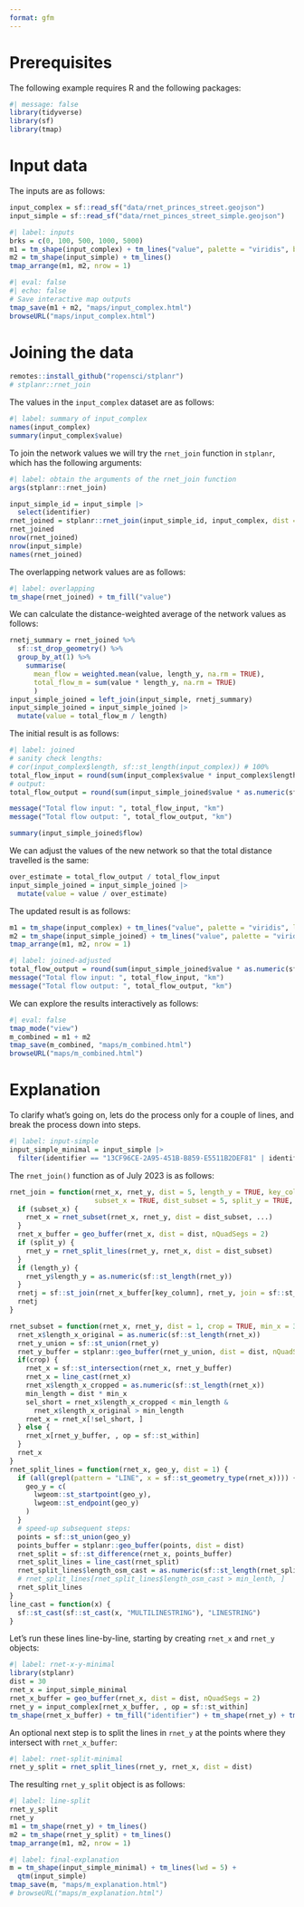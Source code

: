 ```yaml
---
format: gfm
---
```



# Prerequisites

The following example requires R and the following packages:

```r
#| message: false
library(tidyverse)
library(sf)
library(tmap)
```

# Input data

The inputs are as follows:


```r
input_complex = sf::read_sf("data/rnet_princes_street.geojson")
input_simple = sf::read_sf("data/rnet_pinces_street_simple.geojson")
```

```r
#| label: inputs
brks = c(0, 100, 500, 1000, 5000)
m1 = tm_shape(input_complex) + tm_lines("value", palette = "viridis", breaks = brks)
m2 = tm_shape(input_simple) + tm_lines()
tmap_arrange(m1, m2, nrow = 1)
```

```r
#| eval: false
#| echo: false
# Save interactive map outputs
tmap_save(m1 + m2, "maps/input_complex.html")
browseURL("maps/input_complex.html")
```

# Joining the data

```r
remotes::install_github("ropensci/stplanr")
# stplanr::rnet_join
```

The values in the `input_complex` dataset are as follows:

```r
#| label: summary of input_complex
names(input_complex)
summary(input_complex$value)
```

To join the network values we will try the `rnet_join` function in `stplanr`, which has the following arguments:

```r
#| label: obtain the arguments of the rnet_join function
args(stplanr::rnet_join)
```

```r
input_simple_id = input_simple |>
  select(identifier)
rnet_joined = stplanr::rnet_join(input_simple_id, input_complex, dist = 30, split_y = FALSE)
rnet_joined
nrow(rnet_joined)
nrow(input_simple)
names(rnet_joined)
```

The overlapping network values are as follows:

```r
#| label: overlapping
tm_shape(rnet_joined) + tm_fill("value")
```

We can calculate the distance-weighted average of the network values as follows:

```r
rnetj_summary = rnet_joined %>%
  sf::st_drop_geometry() %>%
  group_by_at(1) %>%
    summarise(
      mean_flow = weighted.mean(value, length_y, na.rm = TRUE),
      total_flow_m = sum(value * length_y, na.rm = TRUE)
      )
input_simple_joined = left_join(input_simple, rnetj_summary)
input_simple_joined = input_simple_joined |>
  mutate(value = total_flow_m / length)
```

The initial result is as follows:

```r
#| label: joined
# sanity check lengths:
# cor(input_complex$length, sf::st_length(input_complex)) # 100%
total_flow_input = round(sum(input_complex$value * input_complex$length) / 1000)
# output:
total_flow_output = round(sum(input_simple_joined$value * as.numeric(sf::st_length((input_simple_joined))), na.rm = TRUE) / 1000)

message("Total flow input: ", total_flow_input, "km")
message("Total flow output: ", total_flow_output, "km")

summary(input_simple_joined$flow)
```

We can adjust the values of the new network so that the total distance travelled is the same:

```r
over_estimate = total_flow_output / total_flow_input
input_simple_joined = input_simple_joined |>
  mutate(value = value / over_estimate)
```

The updated result is as follows:

```r
m1 = tm_shape(input_complex) + tm_lines("value", palette = "viridis", lwd = 5, breaks = brks)
m2 = tm_shape(input_simple_joined) + tm_lines("value", palette = "viridis", lwd = 5, breaks = brks)
tmap_arrange(m1, m2, nrow = 1)
```

```r
#| label: joined-adjusted
total_flow_output = round(sum(input_simple_joined$value * as.numeric(sf::st_length((input_simple_joined))), na.rm = TRUE) / 1000)
message("Total flow input: ", total_flow_input, "km")
message("Total flow output: ", total_flow_output, "km")
```

We can explore the results interactively as follows:

```r
#| eval: false
tmap_mode("view")
m_combined = m1 + m2
tmap_save(m_combined, "maps/m_combined.html")
browseURL("maps/m_combined.html")
```

# Explanation

To clarify what's going on, lets do the process only for a couple of lines, and break the process down into steps.

```r
#| label: input-simple
input_simple_minimal = input_simple |>
  filter(identifier == "13CF96CE-2A95-451B-B859-E5511B2DEF81" | identifier == "C90C4EA9-5E6A-4A6A-ADEB-5EC5937F6C3A") 
```

The `rnet_join()` function as of July 2023 is as follows:

```r
rnet_join = function(rnet_x, rnet_y, dist = 5, length_y = TRUE, key_column = 1,
                     subset_x = TRUE, dist_subset = 5, split_y = TRUE, ...) {
  if (subset_x) {
    rnet_x = rnet_subset(rnet_x, rnet_y, dist = dist_subset, ...)
  }
  rnet_x_buffer = geo_buffer(rnet_x, dist = dist, nQuadSegs = 2)
  if (split_y) {
    rnet_y = rnet_split_lines(rnet_y, rnet_x, dist = dist_subset)
  }
  if (length_y) {
    rnet_y$length_y = as.numeric(sf::st_length(rnet_y))
  }
  rnetj = sf::st_join(rnet_x_buffer[key_column], rnet_y, join = sf::st_contains)
  rnetj
}

rnet_subset = function(rnet_x, rnet_y, dist = 1, crop = TRUE, min_x = 3) {
  rnet_x$length_x_original = as.numeric(sf::st_length(rnet_x))
  rnet_y_union = sf::st_union(rnet_y)
  rnet_y_buffer = stplanr::geo_buffer(rnet_y_union, dist = dist, nQuadSegs = 2)
  if(crop) {
    rnet_x = sf::st_intersection(rnet_x, rnet_y_buffer)
    rnet_x = line_cast(rnet_x)
    rnet_x$length_x_cropped = as.numeric(sf::st_length(rnet_x))
    min_length = dist * min_x
    sel_short = rnet_x$length_x_cropped < min_length &
      rnet_x$length_x_original > min_length
    rnet_x = rnet_x[!sel_short, ]
  } else {
    rnet_x[rnet_y_buffer, , op = sf::st_within]
  }
  rnet_x
}
rnet_split_lines = function(rnet_x, geo_y, dist = 1) {
  if (all(grepl(pattern = "LINE", x = sf::st_geometry_type(rnet_x)))) {
    geo_y = c(
      lwgeom::st_startpoint(geo_y),
      lwgeom::st_endpoint(geo_y)
    )
  }
  # speed-up subsequent steps:
  points = sf::st_union(geo_y)
  points_buffer = stplanr::geo_buffer(points, dist = dist)
  rnet_split = sf::st_difference(rnet_x, points_buffer)
  rnet_split_lines = line_cast(rnet_split)
  rnet_split_lines$length_osm_cast = as.numeric(sf::st_length(rnet_split_lines))
  # rnet_split_lines[rnet_split_lines$length_osm_cast > min_lenth, ]
  rnet_split_lines
}
line_cast = function(x) {
  sf::st_cast(sf::st_cast(x, "MULTILINESTRING"), "LINESTRING")
}
```

Let's run these lines line-by-line, starting by creating `rnet_x` and `rnet_y` objects:

```r
#| label: rnet-x-y-minimal
library(stplanr)
dist = 30
rnet_x = input_simple_minimal
rnet_x_buffer = geo_buffer(rnet_x, dist = dist, nQuadSegs = 2)
rnet_y = input_complex[rnet_x_buffer, , op = sf::st_within]
tm_shape(rnet_x_buffer) + tm_fill("identifier") + tm_shape(rnet_y) + tm_lines()
```

An optional next step is to split the lines in `rnet_y` at the points where they intersect with `rnet_x_buffer`:

```r
#| label: rnet-split-minimal
rnet_y_split = rnet_split_lines(rnet_y, rnet_x, dist = dist)
```

The resulting `rnet_y_split` object is as follows:

```r
#| label: line-split
rnet_y_split
rnet_y
m1 = tm_shape(rnet_y) + tm_lines()
m2 = tm_shape(rnet_y_split) + tm_lines()
tmap_arrange(m1, m2, nrow = 1)
```


```r
#| label: final-explanation
m = tm_shape(input_simple_minimal) + tm_lines(lwd = 5) +
  qtm(input_simple)
tmap_save(m, "maps/m_explanation.html")
# browseURL("maps/m_explanation.html")
```